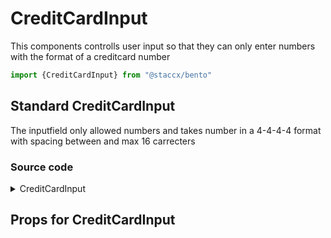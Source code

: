 
<Meta title="components/Forms/Input/CreditCardInput" component={CreditCardInput}/>


# CreditCardInput
This components controlls user input so that they can only enter numbers with the format of a creditcard number


```javascript
import {CreditCardInput} from "@staccx/bento"
```



## Standard CreditCardInput
The inputfield only allowed numbers and takes number in a 4-4-4-4 format with spacing between and max 16 carrecters


<Preview>
  <Story name="Standard">
   <CreditCardInput label={"CreditCardInput"} />
  </Story>
</Preview>


### Source code
<details><summary>CreditCardInput</summary>
<p>

```bash
import React from "react"
import Input from "../Input"

const CreditCardInput = React.forwardRef((props, ref) => (
  <Input
    id="creditCard"
    ref={ref}
    options={{
      ...props.options,
      creditCard: true
    }}
    {...props}
  />
))

CreditCardInput.propTypes = {}
export default CreditCardInput

```

</p>
</details>


## Props for CreditCardInput
<Props of={CreditCardInput} />
